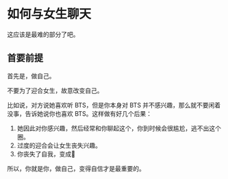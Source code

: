 # 如何与女生聊天

这应该是最难的部分了吧。

## 首要前提

首先是，做自己。

不要为了迎合女生，故意改变自己。

比如说，对方说她喜欢听 BTS，但是你本身对 BTS 并不感兴趣，那么就不要闲着没事，告诉她说你也喜欢 BTS。这样做有好几个后果：

1. 她因此对你感兴趣，然后经常和你聊起这个，你到时候会很尴尬，逃不出这个圈。
2. 过度的迎合会让女生丧失兴趣。
3. 你丧失了自我，变成🤡

所以，你就是你，做自己，变得自信才是最重要的。

